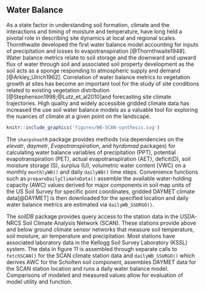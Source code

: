
## Water Balance
  
As a state factor in understanding soil formation, climate and the interactions and timing of moisture and temperature, have long held a pivotal role in describing site dynamics at local and regional scales. Thornthwaite developed the first water balance model accounting for inputs of precipitation and losses to evapotranspiration [@Thornthwaite1948]. Water balance metrics relate to soil storage and the downward and upward flux of water through soil and associated soil property development as the soil acts as a sponge responding to atmospheric supply and demand [@Arkley_Ulrich1962].  Correlation of water balance metrics to vegetation growth at sites has become an important tool for the study of site conditions related to existing vegetation distribution [@Stephenson1998;@Lutz_et_al2010]and forecasting site climate trajectories.  High quality and widely accessible gridded climate data has increased the use soil water balance models as a valuable tool for exploring the nuances of climate at a given point on the landscape.   

```r
knitr::include_graphics('figures/WB-SCAN-synthesis.svg')
```

The `sharpshootR` package provides methods (via dependencies on the *elevatr*, *daymetr*, *Evapotranspiration*, and *hyrdomad* packages) for calculating water balance variables of precipitation (PPT), potential evapotranspiration (PET), actual evapotranspiration (AET), deficit(D), soil moisture storage (S), surplus (U), volumetric water content (VWC) on a monthly `monthlyWB()` and daily `dailyWB()` time steps.  Convenience functions such as `prepareDailyClimateData()` assemble the available water-holding capacity (AWC) values derived for major components in soil map units of the US Soil Survey for specific point coordinates, gridded DAYMET climate data[@DAYMET] is then downloaded for the specified location and daily water balance metrics are estimated via `dailyWB_SSURGO()`.  

The *soilDB* package provides query access to the station data in the USDA-NRCS Soil Climate Analysis Network (SCAN).  These stations provide above and below ground climate sensor networks that measure soil temperature, soil moisture, air temperature and precipitation.  Most stations have associated laboratory data in the Kellogg Soil Survey Laboratory (KSSL) system.  The data in figure 11 is assembled through separate calls to `fetchSCAN()` for the SCAN climate station data and `dailyWB_SSURGO()` which derives AWC for the Scholten soil component, assembles DAYMET data for the SCAN station location and runs a daily water balance model.  Comparisons of modeled and measured values allow for evaluation of model utility and function.



